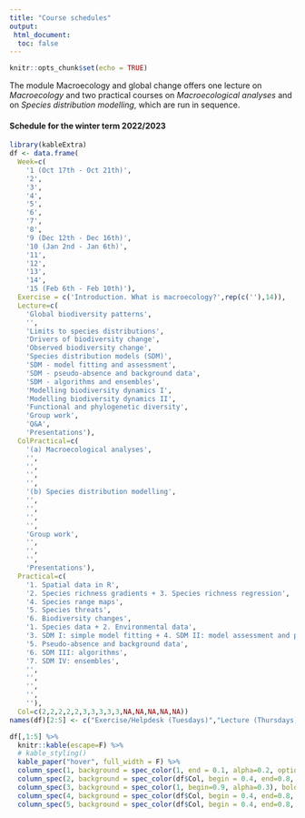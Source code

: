 ```yaml
---
title: "Course schedules"
output: 
 html_document:
  toc: false
---
```

  
  ```r
knitr::opts_chunk$set(echo = TRUE)
```

The module Macroecology and global change offers one lecture on *Macroecology* and two practical courses on *Macroecological analyses* and on *Species distribution modelling*, which are run in sequence.

#### Schedule for the winter term 2022/2023

```r
library(kableExtra)
df <- data.frame(
  Week=c(
    '1 (Oct 17th - Oct 21th)',
    '2',
    '3',
    '4', 
    '5',
    '6', 
    '7', 
    '8',
    '9 (Dec 12th - Dec 16th)',
    '10 (Jan 2nd - Jan 6th)',
    '11',
    '12',
    '13',
    '14',
    '15 (Feb 6th - Feb 10th)'), 
  Exercise = c('Introduction. What is macroecology?',rep(c(''),14)),
  Lecture=c(
    'Global biodiversity patterns',
    '',
    'Limits to species distributions',
    'Drivers of biodiversity change',
    'Observed biodiversity change',
    'Species distribution models (SDM)',
    'SDM - model fitting and assessment',
    'SDM - pseudo-absence and background data',
    'SDM - algorithms and ensembles',
    'Modelling biodiversity dynamics I',
    'Modelling biodiversity dynamics II',
    'Functional and phylogenetic diversity',
    'Group work',
    'Q&A',
    'Presentations'),
  ColPractical=c(
    '(a) Macroecological analyses',
    '',
    '',
    '',
    '',
    '(b) Species distribution modelling',
    '',
    '', 
    '',
    '',
    'Group work',
    '',
    '',
    '',
    'Presentations'),
  Practical=c(
    '1. Spatial data in R',
    '2. Species richness gradients + 3. Species richness regression',
    '4. Species range maps',
    '5. Species threats', 
    '6. Biodiversity changes',
    '1. Species data + 2. Environmental data',
    '3. SDM I: simple model fitting + 4. SDM II: model assessment and prediction',
    '5. Pseudo-absence and background data', 
    '6. SDM III: algorithms',
    '7. SDM IV: ensembles',
    '',
    '',
    '',
    '',
    ''),
  Col=c(2,2,2,2,2,3,3,3,3,3,NA,NA,NA,NA,NA))
names(df)[2:5] <- c("Exercise/Helpdesk (Tuesdays)","Lecture (Thursdays)", "Seminar (Thursdays)","")
```

```r
df[,1:5] %>%
  knitr::kable(escape=F) %>%
  # kable_styling()
  kable_paper("hover", full_width = F) %>%
  column_spec(1, background = spec_color(1, end = 0.1, alpha=0.2, option='magma')) %>%
  column_spec(2, background = spec_color(df$Col, begin = 0.4, end=0.8, alpha=0.3, na_color="#E1E1E1"), bold=T) %>%
  column_spec(3, background = spec_color(1, begin=0.9, alpha=0.3), bold=T) %>%
  column_spec(4, background = spec_color(df$Col, begin = 0.4, end=0.8, alpha=0.3, na_color="#E1E1E1"), bold=T) %>%
  column_spec(5, background = spec_color(df$Col, begin = 0.4, end=0.8, alpha=0.3, na_color="#E1E1E1"))
```
